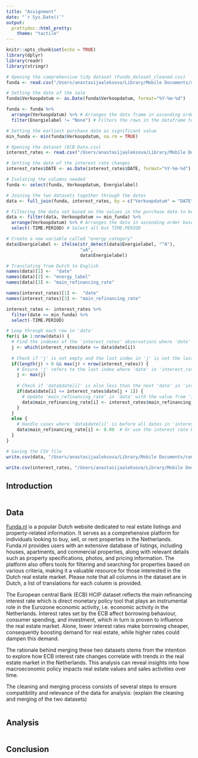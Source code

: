 ```yaml
---
title: "Assignment"
date: "`r Sys.Date()`"
output: 
  prettydoc::html_pretty:
    theme: "tactile"
---
```


```r
knitr::opts_chunk$set(echo = TRUE)
library(dplyr)
library(readr)
library(stringr)
```

```r
# Opening the comprehensive tidy dataset (Funda_dataset_cleaned.csv)
funda <- read.csv("/Users/anastasijaaleksova/Library/Mobile Documents/com~apple~CloudDocs/Desktop/Utrecht University/Y2P3/Introduction to R/AssignmentIntroToR/Funda_dataset_cleaned.csv") 

# Setting the date of the sale
funda$Verkoopdatum <- as.Date(funda$Verkoopdatum, format="%Y-%m-%d")

funda <- funda %>%
  arrange(Verkoopdatum) %>% # Arranges the data frame in ascending order based on the values purchase date column
  filter(Energielabel != "None") # Filters the rows in the dataframe to keep only those where the value is not equal to none

# Setting the earliest purchase date as significant value
min_funda <- min(funda$Verkoopdatum, na.rm = TRUE)

# Opening the dataset (ECB Data.csv)
interest_rates <- read.csv("/Users/anastasijaaleksova/Library/Mobile Documents/com~apple~CloudDocs/Desktop/Utrecht University/Y2P3/Introduction to R/AssignmentIntroToR/ECB Data Portal_20240318183415.csv") 

# Setting the date of the interest rate changes
interest_rates$DATE <- as.Date(interest_rates$DATE, format="%Y-%m-%d")

# Isolating the columns needed
funda <- select(funda, Verkoopdatum, Energielabel)

# Joining the two datasets together through the dates
data <- full_join(funda, interest_rates, by = c("Verkoopdatum" = "DATE"))

# Filtering the data set based on the values in the purchase date to keep only the dates greater than or equal to the minimum funda date
data <- filter(data, Verkoopdatum >= min_funda) %>%
  arrange(Verkoopdatum) %>% # Arranges the data in ascending order based on the dats
  select(-TIME.PERIOD) # Select all but TIME.PERIOD

# Create a new variable called "energy_category"
data$Energielabel <- ifelse(str_detect(data$Energielabel, "^A"), 
                            "≥A", 
                            data$Energielabel)

# Translating from Dutch to English
names(data)[1] <-  "date" 
names(data)[2] <- "energy_label" 
names(data)[3] <- "main_refinancing_rate"

names(interest_rates)[1] <-  "date" 
names(interest_rates)[3] <- "main_refinancing_rate"

interest_rates <- interest_rates %>%
  filter(date >= min_funda) %>%
  select(-TIME.PERIOD)

# Loop through each row in 'data'
for(i in 1:nrow(data)) {
  # Find the indexes of the 'interest_rates' observations where 'date' is less than or equal to 'date' in 'data'
  j <- which(interest_rates$date <= data$date[i])
  
  # Check if 'j' is not empty and the last index in 'j' is not the last observation in 'interest_rates'
  if(length(j) > 0 && max(j) < nrow(interest_rates)) {
    # Ensure 'j' refers to the last index where 'date' in 'interest_rates' <= 'date' in 'data'
    j <- max(j)
    
    # Check if 'data$date[i]' is also less than the next 'date' in 'interest_rates'
    if(data$date[i] <= interest_rates$date[j + 1]) {
      # Update 'main_refinancing_rate' in 'data' with the value from 'interest_rates' at 'j'
      data$main_refinancing_rate[i] <- interest_rates$main_refinancing_rate[j]
    }
  } 
  else {
    # Handle cases where 'data$date[i]' is before all dates in 'interest_rates' or 'j' is empty
    data$main_refinancing_rate[i] <- 0.00  # Or use the interest rate before the interest rate hike
  }
}

# Saving the CSV file
write.csv(data, "/Users/anastasijaaleksova/Library/Mobile Documents/com~apple~CloudDocs/Desktop/Utrecht University/Y2P3/Introduction to R/AssignmentIntroToR/data.csv", row.names = FALSE)

write.csv(interest_rates, "/Users/anastasijaaleksova/Library/Mobile Documents/com~apple~CloudDocs/Desktop/Utrecht University/Y2P3/Introduction to R/AssignmentIntroToR/interest_rates.csv", row.names = FALSE)
```

## Introduction
```r


```

## Data

[Funda.nl](https://www.kaggle.com/datasets/yoerireumkens/funda-sold-houses-data-raw-dutch-columns) is a popular Dutch website dedicated to real estate listings and property-related information. It serves as a comprehensive platform for individuals looking to buy, sell, or rent properties in the Netherlands. Funda.nl provides users with an extensive database of listings, including houses, apartments, and commercial properties, along with relevant details such as property specifications, photos, and pricing information. The platform also offers tools for filtering and searching for properties based on various criteria, making it a valuable resource for those interested in the Dutch real estate market. Please note that all columns in the dataset are in Dutch, a list of translations for each column is provided.

The European central Bank (ECB) HCIP dataset reflects the main refinancing interest rate which is direct monetary policy tool that plays an instrumental role in the Eurozone economic activity, i.e. economic activity in the Netherlands. Interest rates set by the ECB affect borrowing behaviour, consumer spending,  and investment, which in turn is proven to influence the real estate market. Alone, lower interest rates make borrowing cheaper, consequently boosting demand for real estate, while higher rates could dampen this demand.

The rationale behind merging these two datasets stems from the intention to explore how ECB interest rate changes correlate with trends in the real estate market in the Netherlands. This analysis can reveal insights into how macroeconomic policy impacts real estate values and sales activities over time.

The cleaning and merging process consists of several steps to ensure compatibility and relevance of the data for analysis: (explain the cleaning and merging of the two datasets)

```r

```

## Analysis
```r
```

## Conclusion
```r
```

